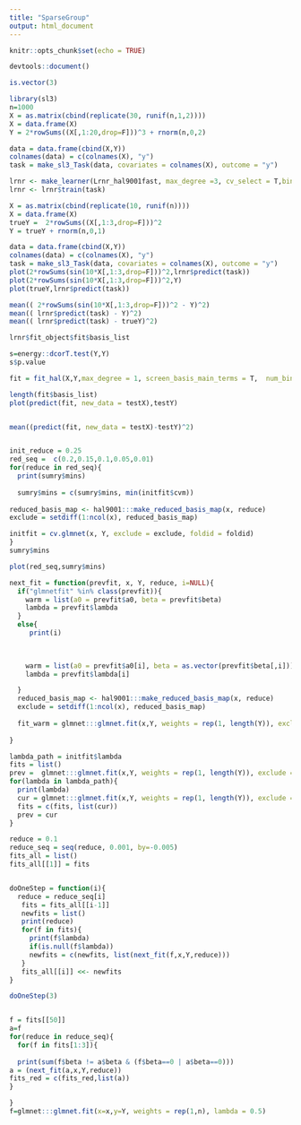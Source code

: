 ```yaml
---
title: "SparseGroup"
output: html_document
---
```


```r
knitr::opts_chunk$set(echo = TRUE)
```


```r
devtools::document()

```


```r
is.vector(3)

```



```r
library(sl3)
n=1000
X = as.matrix(cbind(replicate(30, runif(n,1,2))))
X = data.frame(X)
Y = 2*rowSums((X[,1:20,drop=F]))^3 + rnorm(n,0,2)

data = data.frame(cbind(X,Y))
colnames(data) = c(colnames(X), "y")
task = make_sl3_Task(data, covariates = colnames(X), outcome = "y")

lrnr <- make_learner(Lrnr_hal9001fast, max_degree =3, cv_select = T,bins=100,  cor_pval=0.15,screen_basis_main_terms=T, screen_basis_interactions=F)
lrnr <- lrnr$train(task)

```





```r

X = as.matrix(cbind(replicate(10, runif(n))))
X = data.frame(X)
trueY =  2*rowSums((X[,1:3,drop=F]))^2
Y = trueY + rnorm(n,0,1)

data = data.frame(cbind(X,Y))
colnames(data) = c(colnames(X), "y")
task = make_sl3_Task(data, covariates = colnames(X), outcome = "y")
plot(2*rowSums(sin(10*X[,1:3,drop=F]))^2,lrnr$predict(task))
plot(2*rowSums(sin(10*X[,1:3,drop=F]))^2,Y)
plot(trueY,lrnr$predict(task))

mean(( 2*rowSums(sin(10*X[,1:3,drop=F]))^2 - Y)^2)
mean(( lrnr$predict(task) - Y)^2)
mean(( lrnr$predict(task) - trueY)^2)
```







```r
lrnr$fit_object$fit$basis_list
```

```r
s=energy::dcorT.test(Y,Y)
s$p.value
```

```r
fit = fit_hal(X,Y,max_degree = 1, screen_basis_main_terms = T,  num_bins=min(n/10,500), smoothness_orders = 0)


```
```r
length(fit$basis_list)
plot(predict(fit, new_data = testX),testY)


mean((predict(fit, new_data = testX)-testY)^2)



```



```r



init_reduce = 0.25
red_seq =  c(0.2,0.15,0.1,0.05,0.01)
for(reduce in red_seq){
  print(sumry$mins)
  
  sumry$mins = c(sumry$mins, min(initfit$cvm))
  
reduced_basis_map <- hal9001:::make_reduced_basis_map(x, reduce)
exclude = setdiff(1:ncol(x), reduced_basis_map)

initfit = cv.glmnet(x, Y, exclude = exclude, foldid = foldid)
}
sumry$mins
```

```r

plot(red_seq,sumry$mins)

```

```r
next_fit = function(prevfit, x, Y, reduce, i=NULL){
  if("glmnetfit" %in% class(prevfit)){
    warm = list(a0 = prevfit$a0, beta = prevfit$beta)
    lambda = prevfit$lambda
  }
  else{
     print(i)

    
  
    warm = list(a0 = prevfit$a0[i], beta = as.vector(prevfit$beta[,i]))
    lambda = prevfit$lambda[i]

  }
  reduced_basis_map <- hal9001:::make_reduced_basis_map(x, reduce)
  exclude = setdiff(1:ncol(x), reduced_basis_map)
  
  fit_warm = glmnet:::glmnet.fit(x,Y, weights = rep(1, length(Y)), exclude =exclude, warm = warm, lambda = lambda )
  
}

```

```r

lambda_path = initfit$lambda
fits = list()
prev =  glmnet:::glmnet.fit(x,Y, weights = rep(1, length(Y)), exclude =exclude, lambda = lambda_path[1] )
for(lambda in lambda_path){
  print(lambda)
  cur = glmnet:::glmnet.fit(x,Y, weights = rep(1, length(Y)), exclude =exclude, warm = list(a0=prev$a0, beta = as.vector(prev$beta)), lambda = lambda )
  fits = c(fits, list(cur))
  prev = cur
}
```

```r
reduce = 0.1
reduce_seq = seq(reduce, 0.001, by=-0.005)
fits_all = list()
fits_all[[1]] = fits


doOneStep = function(i){
  reduce = reduce_seq[i]
   fits = fits_all[[i-1]]
   newfits = list()
   print(reduce)
   for(f in fits){
     print(f$lambda)
     if(is.null(f$lambda))
     newfits = c(newfits, list(next_fit(f,x,Y,reduce)))
   }
   fits_all[[i]] <<- newfits
}

doOneStep(3)

```

```r


```



```r
f = fits[[50]]
a=f
for(reduce in reduce_seq){
  for(f in fits[1:3]){
    
  print(sum(f$beta != a$beta & (f$beta==0 | a$beta==0)))
a = (next_fit(a,x,Y,reduce))
fits_red = c(fits_red,list(a))
}

}
f=glmnet:::glmnet.fit(x=x,y=Y, weights = rep(1,n), lambda = 0.5)

```

